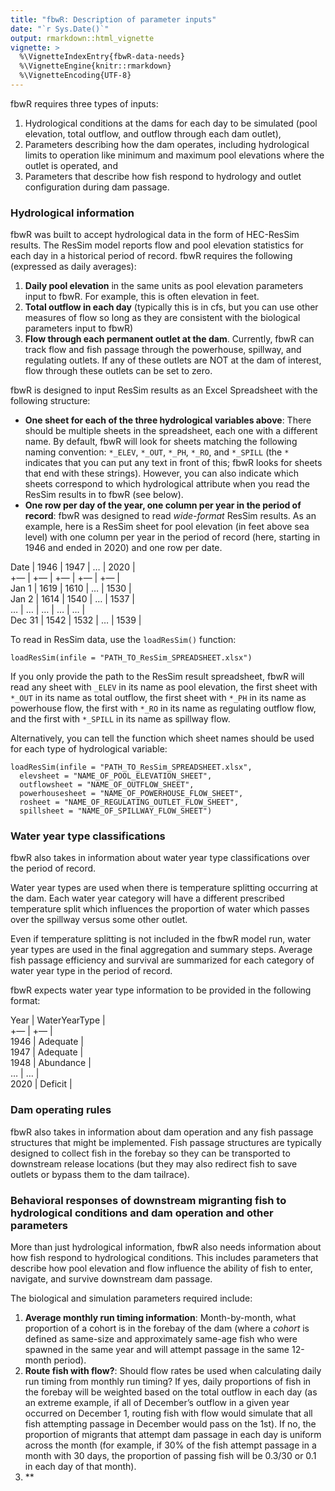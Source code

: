 ```yaml
---
title: "fbwR: Description of parameter inputs"
date: "`r Sys.Date()`"
output: rmarkdown::html_vignette
vignette: >
  %\VignetteIndexEntry{fbwR-data-needs}
  %\VignetteEngine{knitr::rmarkdown}
  %\VignetteEncoding{UTF-8}
---
```



fbwR requires three types of inputs: 

1. Hydrological conditions at the dams for each day to be simulated (pool elevation, total outflow, and outflow through each dam outlet),
2. Parameters describing how the dam operates, including hydrological limits to operation like minimum and maximum pool elevations where the outlet is operated, and
2. Parameters that describe how fish respond to hydrology and outlet configuration during dam passage. 

### Hydrological information

fbwR was built to accept hydrological data in the form of HEC-ResSim results. 
The ResSim model reports flow and pool elevation statistics for each day in a historical period of record.
fbwR requires the following (expressed as daily averages): 

1. **Daily pool elevation** in the same units as pool elevation parameters input to fbwR. For example, this is often elevation in feet. 
2. **Total outflow in each day** (typically this is in cfs, but you can use other measures of flow so long as they are consistent with the biological parameters input to fbwR)
3. **Flow through each permanent outlet at the dam**. Currently, fbwR can track flow and fish passage through the powerhouse, spillway, and regulating outlets. If any of these outlets are NOT at the dam of interest, flow through these outlets can be set to zero.

fbwR is designed to input ResSim results as an Excel Spreadsheet with the following structure: 

* **One sheet for each of the three hydrological variables above**: There should be multiple sheets in the spreadsheet, each one with a different name. By default, fbwR will look for sheets matching the following naming convention: `*_ELEV`, `*_OUT`, `*_PH`, `*_RO`, and `*_SPILL` (the `*` indicates that you can put any text in front of this; fbwR looks for sheets that end with these strings). However, you can also indicate which sheets correspond to which hydrological attribute when you read the ResSim results in to fbwR (see below).
* **One row per day of the year, one column per year in the period of record**: fbwR was designed to read *wide-format* ResSim results. As an example, here is a ResSim sheet for pool elevation (in feet above sea level) with one column per year in the period of record (here, starting in 1946 and ended in 2020) and one row per date. 

| Date | 1946 | 1947 | ... | 2020 | 
| +--- | +--- | +--- | +--- | +--- |
| Jan 1  | 1619 | 1610 |	... | 	1530 |
| Jan 2  | 1614 | 1540 |	... | 	1537 |
| ... 	 | ...  |	... |	... | 	... |
| Dec 31 | 1542 | 1532 |	... | 	1539 |

To read in ResSim data, use the `loadResSim()` function: 

```
loadResSim(infile = "PATH_TO_ResSim_SPREADSHEET.xlsx")
```

If you only provide the path to the ResSim result spreadsheet, fbwR will read any sheet with `_ELEV` in its name as pool elevation, the first sheet with `*_OUT` in its name as total outflow, the first sheet with `*_PH` in its name as powerhouse flow, the first with `*_RO` in its name as regulating outflow flow, and the first with `*_SPILL` in its name as spillway flow. 

Alternatively, you can tell the function which sheet names should be used for each type of hydrological variable: 

```
loadResSim(infile = "PATH_TO_ResSim_SPREADSHEET.xlsx",
  elevsheet = "NAME_OF_POOL_ELEVATION_SHEET",
  outflowsheet = "NAME_OF_OUTFLOW_SHEET",
  powerhousesheet = "NAME_OF_POWERHOUSE_FLOW_SHEET",
  rosheet = "NAME_OF_REGULATING_OUTLET_FLOW_SHEET",
  spillsheet = "NAME_OF_SPILLWAY_FLOW_SHEET")
```


### Water year type classifications

fbwR also takes in information about water year type classifications over the period of record.

Water year types are used when there is temperature splitting occurring at the dam. 
Each water year category will have a different prescribed temperature split which influences the proportion of water which passes over the spillway versus some other outlet.

Even if temperature splitting is not included in the fbwR model run, water year types are used in the final aggregation and summary steps. 
Average fish passage efficiency and survival are summarized for each category of water year type in the period of record.

fbwR expects water year type information to be provided in the following format: 

| Year | WaterYearType | 
| +--- | +--- |
| 1946 | Adequate | 
| 1947 | Adequate | 
| 1948 | Abundance |
| ... | ... |
| 2020 | Deficit |

### Dam operating rules

fbwR also takes in information about dam operation and any fish passage structures that might be implemented. 
Fish passage structures are typically designed to collect fish in the forebay so they can be transported to downstream release locations (but they may also redirect fish to save outlets or bypass them to the dam tailrace). 

### Behavioral responses of downstream migranting fish to hydrological conditions and dam operation and other parameters

More than just hydrological information, fbwR also needs information about how fish respond to hydrological conditions.
This includes parameters that describe how pool elevation and flow influence the ability of fish to enter, navigate, and survive downstream dam passage.

The biological and simulation parameters required include: 

1. **Average monthly run timing information**: Month-by-month, what proportion of a cohort is in the forebay of the dam (where a *cohort* is defined as same-size and approximately same-age fish who were spawned in the same year and will attempt passage in the same 12-month period).
2. **Route fish with flow?**: Should flow rates be used when calculating daily run timing from monthly run timing? If yes, daily proportions of fish in the forebay will be weighted based on the total outflow in each day (as an extreme example, if all of December's outflow in a given year occurred on December 1, routing fish with flow would simulate that all fish attempting passage in December would pass on the 1st). If no, the proportion of migrants that attempt dam passage in each day is uniform across the month (for example, if 30% of the fish attempt passage in a month with 30 days, the proportion of passing fish will be $0.3/30$ or 0.1 in each day of that month). 
3. **
